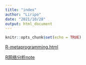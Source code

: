 ```yaml
---
title: "index"
author: "Liripo"
date: "2021/10/28"
output: html_document
---
```


```r
knitr::opts_chunk$set(echo = TRUE)
```

[R-metaprogramming.html](R-metaprogramming.html)

[R网络分析note](R网络分析note.html)
